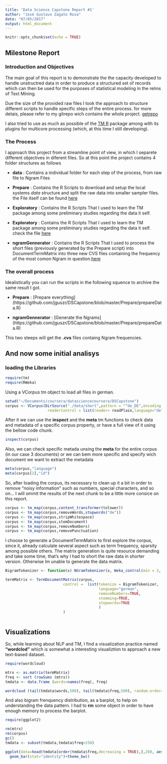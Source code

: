 ```yaml
---
title: 'Data Science Capstone Report #1'
author: "José Gustavo Zagato Rosa"
date: "07/05/2017"
output: html_document
---
```


```r
knitr::opts_chunk$set(echo = TRUE)
```

## Milestone Report 
### Introduction and Objectives

The main goal of this report is to demonstrate the the capacity developed to handle unstructred data in order to produce a structured set of records which can then be used for the purposes of statistical modeling in the relms of Text Mining. 

Due the size of the provided raw files I took the approach to structure different scripts to handle specific steps of the entire process. for more detais, please refer to my gitrepo wich contains the whole project. [getrepo](https://github.com/jguszr/DSCapstone)

I also tried to use as much as possible of the  [TM R](https://cran.r-project.org/web/packages/tm/index.html)  package among with its plugins for multicore processing (which, at this time I still developing).

### The Process

I approach this project from a streamline point of view, in which I separete different objectives in diferent files. So at this point the project contains 4 folder structures as follows

* **data** : Contains a individual folder for each step of the process, from raw file to Ngram Files
* **Prepare** : Contains the R Scripts to download and setup the local systems *data* structure and split the raw data into smaller sampler files. the File itself can be found [here](https://github.com/jguszr/DSCapstone/blob/master/Prepare/prepareData.R)

* **Exploratory** : Contains the R Scripts That I used to learn the TM package among some preliminary studies regarding the data it self. 

* **Exploratory** : Contains the R Scripts That I used to learn the TM package among some preliminary studies regarding the data it self. check the file [here](https://github.com/jguszr/DSCapstone/blob/master/Exploratory/CorseExplorer.R)

* **ngramGennerator** : Contains the R Scripts That I used to process the short files (previously generated by the Prepare script) into DocumentTermMatrix into three new CVS files containing the frequency of the most comon Ngram in question.[here](https://github.com/jguszr/DSCapstone/blob/master/ngramGennerator/nGramGenerator.R)

### The overall process 

Idealistically you can run the scripts in the following squence to archive the same result I got.

* **Prepare** : [Prepare everything] (https://github.com/jguszr/DSCapstone/blob/master/Prepare/prepareData.R)

* **ngramGennerator** : [Generate the Ngrams] (https://github.com/jguszr/DSCapstone/blob/master/Prepare/prepareData.R)

This two steeps will get the __.cvs__ files containg Ngram frequencies.


## And now some initial analisys

### loading the Libraries 
```r
require(tm)
require(RWeka)

```

Using a VCorpus tm object to load all files in german. 

```r
setwd("~/Documents/coursera/datasciencecoursera/DSCapstone")
corpus <- VCorpus(DirSource("./data/short",pattern = "^de_DE",encoding = "UTF-8"),
                   readerControl = list(reader= readPlain,language="de",load=TRUE))
```

After it we can use the __inspect__ and the __meta__ tm functions to check data and metadata of a specific corpus property, or have a full view of it using the bellow code chunk. 
```r
inspect(corpus)
```
Also, we can check specific metada unsing the __meta__ for the entire corpus (in our case 3 documents) or we can bem more specific and specify wich document we want to extract the metadata 

```r
meta(corpus,"language")
meta(corpus[2],"id")
```

So, after loading the corpus, its necessary to clean up it a bit in order to remove "noisy information" such as numbers, special characters, and so on... I will ommit the results of the next chunk to be a little more consice on this report.

```r
corpus <- tm_map(corpus,content_transformer(tolower))
corpus <- tm_map(corpus,removeWords,stopwords("de"))
corpus <- tm_map(corpus,stripWhitespace)
corpus <- tm_map(corpus,stemDocument)
corpus <- tm_map(corpus,removeNumbers)
corpus <- tm_map(corpus,removePunctuation)

```

I choose to generate a DocumentTermMatrix to first explore the corpus, since it, already calculate several aspect such as term frequency, sparsity among possible others. The matrix generation is quite resource demanding and take some time, that's why I had to short the raw data in shorter version. Otherwise Im unable to generate the data matrix.

```r

BigramTokenizer <- function(x) NGramTokenizer(x, Weka_control(min = 2, max = 2))

termMatrix <- TermDocumentMatrix(corpus, 
                          control =  list(tokenize = BigramTokenizer,
                                          language="german",
                                          removeNumbers=TRUE,
                                          stemming=TRUE,
                                          stopwords=TRUE
                                          )
                          )



```


## Visualizations

So, while learning about NLP and TM, I find a visualization practice named **"wordclod"** which is somewhat a interesting visualiztion to approach a new text-based dataset.

```r
require(wordcloud)

mtrx <- as.matrix(termMatrix)
freq <- sort (rowSums (mtrx))
tmdata <- data.frame (words=names(freq), freq)

```


```r
wordcloud (tail(tmdata$words,500), tail(tmdata$freq,500), random.order=FALSE, colors=brewer.pal(8, "Dark2"))

```


And also bigram frenquency distribution, as a barplot, to help on understanding the data pattern. I had to **rm** some object in order to have enough memory to process the barplot.
```r

require(ggplot2)

rm(mtrx)
rm(corpus)
gc()
tmdata <- subset(tmdata,tmdata$freq>150)

ggplot(data=head(tmdata[order(tmdata$freq,decreasing = TRUE),],20), aes(x=words, y=freq)) +
  geom_bar(stat="identity")+theme_bw()

```





